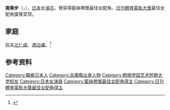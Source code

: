 '''南果步'''（{{jpn|j=南 果歩|hg=みなみ かほ|rm=Minami Kaho}}，{{bd|1964年|1月20日||}}），[[日本|日本]]女[[演员|演员]]。曾获得藍絲帶獎最佳女配角、[[日刊體育電影大獎|日刊體育電影大獎]]最佳女配角獎等奖项。

== 家庭 ==
前夫[[辻仁成|辻仁成]]、[[渡边谦|渡边谦]]。<ref>{{Cite web|title=南果步報應？渡邊謙爆娶小三入門|url=https://www.chinatimes.com/realtimenews/20180801002022-260404?chdtv|accessdate=2021-04-13|work=中時新聞網|language=zh-TW|archive-date=2021-04-14|archive-url=https://web.archive.org/web/20210414162059/https://www.chinatimes.com/realtimenews/20180801002022-260404?chdtv|dead-url=no}}</ref>

== 参考资料 ==
{{reflist}}

{{藍絲帶獎最佳女配角}}
{{日刊體育電影大獎最佳女配角獎}}

{{Authority control}}
{{DEFAULTSORT:Minami, Kaho}}
[[Category:韓裔日本人|Category:韓裔日本人]]
[[Category:兵庫縣出身人物|Category:兵庫縣出身人物]]
[[Category:桐朋学园艺术短期大学校友|Category:桐朋学园艺术短期大学校友]]
[[Category:日本女演員|Category:日本女演員]]
[[Category:藍絲帶獎最佳女配角得主|Category:藍絲帶獎最佳女配角得主]]
[[Category:日刊體育電影大獎最佳女配角得主|Category:日刊體育電影大獎最佳女配角得主]]